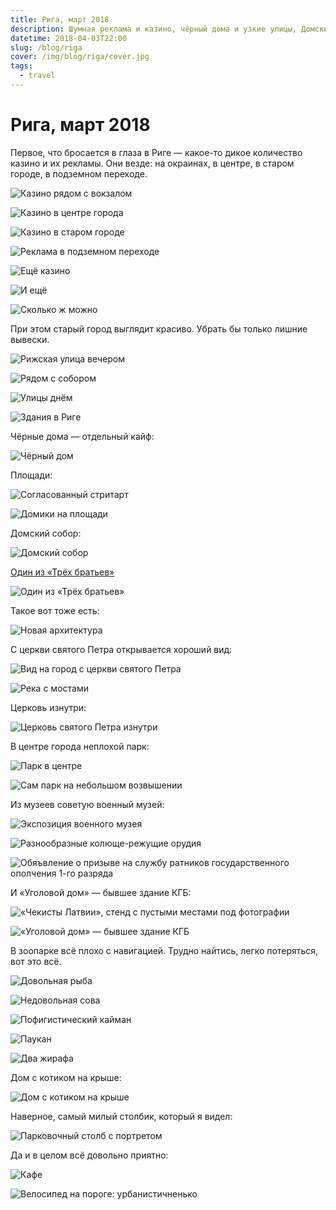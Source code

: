 ```yaml
---
title: Рига, март 2018
description: Шумная реклама и казино, чёрный дома и узкие улицы, Домский собор и неплохая современная архитектура, военный музей и бывшее здание КГБ, дом с котиком на крыше и самый милый столбик.
datetime: 2018-04-03T22:00
slug: /blog/riga
cover: /img/blog/riga/cover.jpg
tags:
  - travel
---
```


# Рига, март 2018

Первое, что бросается в глаза в Риге — какое-то дикое количество казино и их рекламы. Они везде: на окраинах, в центре, в старом городе, в подземном переходе.

![Казино рядом с вокзалом](/img/blog/riga/1.jpg)

![Казино в центре города](/img/blog/riga/2.jpg)

![Казино в старом городе](/img/blog/riga/3.jpg)

![Реклама в подземном переходе](/img/blog/riga/4.jpg)

![Ещё казино](/img/blog/riga/5.jpg)

![И ещё](/img/blog/riga/6.jpg)

![Сколько ж можно](/img/blog/riga/7.jpg)

При этом старый город выглядит красиво. Убрать бы только лишние вывески.

![Рижская улица вечером](/img/blog/riga/cover.jpg)

![Рядом с собором](/img/blog/riga/9.jpg)

![Улицы днём](/img/blog/riga/10.jpg)

![Здания в Риге](/img/blog/riga/11.jpg)

Чёрные дома — отдельный кайф:

![Чёрный дом](/img/blog/riga/12.jpg)

Площади:

![Согласованный стритарт](/img/blog/riga/13.jpg)

![Домики на площади](/img/blog/riga/14.jpg)

Домский собор:

![Домский собор](/img/blog/riga/15.jpg)

[Один из «Трёх братьев»](<https://ru.wikipedia.org/wiki/Три_брата_(Рига)>)

![Один из «Трёх братьев»](/img/blog/riga/16.jpg)

Такое вот тоже есть:

![Новая архитектура](/img/blog/riga/17.jpg)

С церкви святого Петра открывается хороший вид:

![Вид на город с церкви святого Петра](/img/blog/riga/18.jpg)

![Река с мостами](/img/blog/riga/19.jpg)

Церковь изнутри:

![Церковь святого Петра изнутри](/img/blog/riga/20.jpg)

В центре города неплохой парк:

![Парк в центре](/img/blog/riga/21.jpg)

![Сам парк на небольшом возвышении](/img/blog/riga/22.jpg)

Из музеев советую военный музей:

![Экспозиция военного музея](/img/blog/riga/23.jpg)

![Разнообразные колюще-режущие орудия](/img/blog/riga/24.jpg)

![Обяъвление о призыве на службу ратников государственного ополчения 1-го разряда](/img/blog/riga/25.jpg)

И «Уголовой дом» — бывшее здание КГБ:

![«Чекисты Латвии», стенд с пустыми местами под фотографии](/img/blog/riga/26.jpg)

![«Уголовой дом» — бывшее здание КГБ](/img/blog/riga/27.jpg)

В зоопарке всё плохо с навигацией. Трудно найтись, легко потеряться, вот это всё.

![Довольная рыба](/img/blog/riga/28.jpg)

![Недовольная сова](/img/blog/riga/29.jpg)

![Пофигистический кайман](/img/blog/riga/30.jpg)

![Паукан](/img/blog/riga/31.jpg)

![Два жирафа](/img/blog/riga/32.jpg)

Дом с котиком на крыше:

![Дом с котиком на крыше](/img/blog/riga/33.jpg)

Наверное, самый милый столбик, который я видел:

![Парковочный столб с портретом](/img/blog/riga/34.jpg)

Да и в целом всё довольно приятно:

![Кафе](/img/blog/riga/35.jpg)

![Велосипед на пороге: урбанистичненько](/img/blog/riga/36.jpg)
